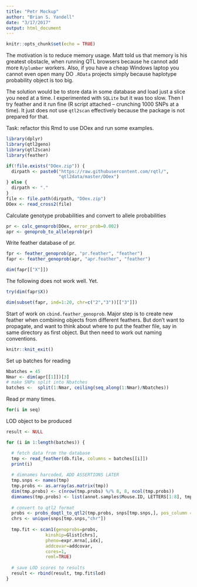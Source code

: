 ```yaml
---
title: "Petr Mockup"
author: "Brian S. Yandell"
date: "3/17/2017"
output: html_document
---
```


```r
knitr::opts_chunk$set(echo = TRUE)
```

The motivation is to reduce memory usage. Matt told us that memory is his greatest obstacle, when running QTL browsers because he cannot add more `R/plumber` workers. Also, if you have a cheap Windows laptop you cannot even open many DO `.RData` projects simply because haplotype probability object is too big.
 
The solution would be to store data in some database and load just a slice you need at a time. I experimented with `SQLite` but it was too slow. Then I try feather and it run fine (R script attached – crunching 1000 SNPs at a time). It just does not use `qtl2scan` effectively because the package is not prepared for that.

Task: refactor this Rmd to use DOex and run some examples.

```r
library(dplyr)
library(qtl2geno)
library(qtl2scan)
library(feather)
```

```r
if(!file.exists("DOex.zip")) {
  dirpath <- paste0("https://raw.githubusercontent.com/rqtl/",
                    "qtl2data/master/DOex")
} else {
  dirpath <- "."
}
file <- file.path(dirpath, "DOex.zip")
DOex <- read_cross2(file)
```

Calculate genotype probabilities and convert to allele probabilities

```r
pr <- calc_genoprob(DOex, error_prob=0.002)
apr <- genoprob_to_alleleprob(pr)
```

Write feather database of pr.

```r
fpr <- feather_genoprob(pr, "pr.feather", "feather")
fapr <- feather_genoprob(apr, "apr.feather", "feather")
```

```r
dim(fapr[["X"]])
```

The following does not work well. Yet.

```r
try(dim(fapr$X))
```

```r
dim(subset(fapr, ind=1:20, chr=c("2","3"))[["3"]])
```

Start of work on `cbind.feather_genoprob`. Major step is to create new feather when combining objects from different feathers. But don't want to propagate, and want to think about where to put the feather file, say in same directory as first object. But then need to work out naming conventions.

```r
knitr::knit_exit()
```

Set up batches for reading

```r
Nbatches = 45
Nmar <- dim(apr[[1]])[3]
# make SNPs split into Nbatches
batches <-  split(1:Nmar, ceiling(seq_along(1:Nmar)/Nbatches))
```

Read pr many times.

```r
for(i in seq)
```

LOD object to be produced

```r
result <- NULL

for (i in 1:length(batches)) {

  # fetch data from the database
  tmp <- read_feather(db.file, columns = batches[[i]])
  print(i)
  
  # dimnames harcoded, ADD ASSERTIONS LATER 
  tmp.snps <- names(tmp)
  tmp.probs <- as.array(as.matrix(tmp))
  dim(tmp.probs) <- c(nrow(tmp.probs) %/% 8, 8, ncol(tmp.probs))
  dimnames(tmp.probs) <- list(annot.samples$Mouse.ID, LETTERS[1:8], tmp.snps)
  
  # convert to qtl2 format
  probs <- probs_doqtl_to_qtl2(tmp.probs, snps[tmp.snps,], pos_column = "bp")
  chrs <- unique(snps[tmp.snps,"chr"])
  
  tmp.fit <- scan1(genoprobs=probs, 
               kinship=Glist[chrs],
               pheno=expr.mrna[,idx], 
               addcovar=addcovar, 
               cores=1, 
               reml=TRUE)
  
  # save LOD scores to results
  result <- rbind(result, tmp.fit$lod)
}
```

